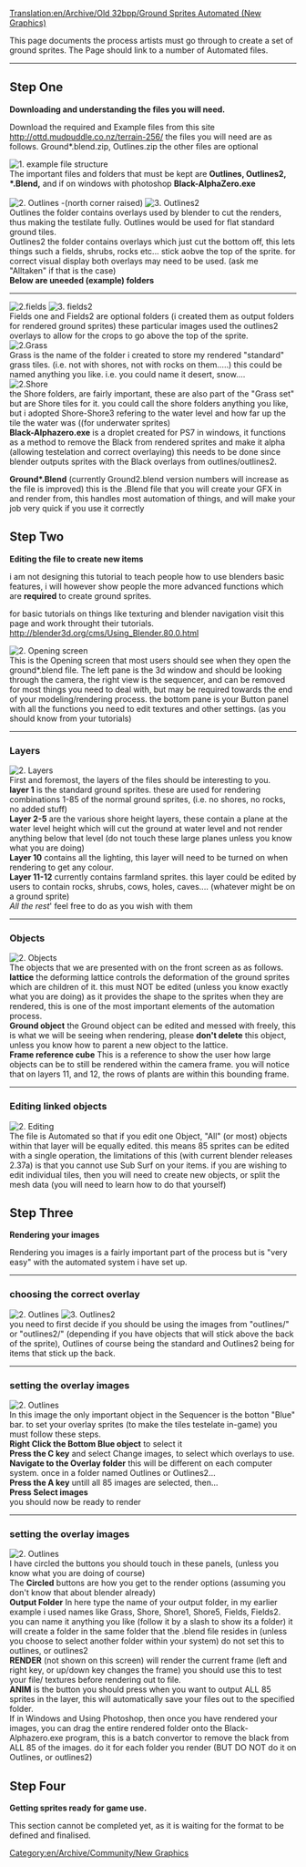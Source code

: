 [[Translation:en/Archive/Old 32bpp/Ground Sprites Automated (New Graphics)]]
[[Category:en/Archive/Community/New Graphics]]

This page documents the process artists must go through to create a set of ground sprites.
The Page should link to a number of Automated files.

----


== Step One ==
'''Downloading and understanding the files you will need.'''

{{en/Note|Those files aren't currently there.}}

Download the required and Example files from this site http://ottd.mudpuddle.co.nz/terrain-256/  the files you will need are as follows. Ground*.blend.zip, Outlines.zip  the other files are optional

{{en/Note|Those files aren't currently there.}}

[[File:en/Archive/Old 32bpp/Files.png|left|frame|1. example file structure]] <br> The important files and folders that must be kept are '''Outlines, Outlines2, *.Blend,''' and if on windows with photoshop '''Black-AlphaZero.exe'''<br>
<br style="clear: left"/>

[[File:en/Archive/Old 32bpp/Outlines.png|left|frame|2. Outlines -(north corner raised) ]]
[[File:en/Archive/Old 32bpp/Outlines2.png|left|frame|3. Outlines2]]<br>
Outlines the folder contains overlays used by blender to cut the renders, thus making the testilate fully. Outlines would be used for flat standard ground tiles.<br>
Outlines2 the folder contains overlays which just cut the bottom off, this lets things such a fields, shrubs, rocks etc... stick aobve the top of the sprite. for correct visual display both overlays may need to be used. (ask me "Alltaken" if that is the case)
<br style="clear: left"/>

'''Below are uneeded (example) folders'''
----


[[File:en/Archive/Old 32bpp/Field1.png|left|frame|2.fields]]
[[File:en/Archive/Old 32bpp/Field2.png|left|frame|3. fields2]]<br>
Fields one and Fields2 are optional folders (i created them as output folders for rendered ground sprites) these particular images used the outlines2 overlays to allow for the crops to go above the top of the sprite.
<br style="clear: left"/>

[[File:en/Archive/Old 32bpp/Grass.png|left|frame|2.Grass]]<br>
Grass is the name of the folder i created to store my rendered "standard" grass tiles. (i.e. not with shores, not with rocks on them.....)  this could be named anything you like. i.e. you could name it desert, snow....
<br style="clear: left"/>

[[File:en/Archive/Old 32bpp/Shore.png|left|frame|2.Shore]]<br>
the Shore folders, are fairly important, these are also part of the "Grass set" but are Shore tiles for it.  you could call the shore folders anything you like, but i adopted Shore-Shore3 refering to the water level and how far up the tile the water was ((for underwater sprites)
<br style="clear: left"/>

'''Black-Alphazero.exe''' is a droplet created for PS7 in windows, it functions as a method to remove the Black from rendered sprites and make it alpha (allowing testelation and correct overlaying) this needs to be done since blender outputs sprites with the Black overlays from outlines/outlines2.

'''Ground*.Blend''' (currently Ground2.blend version numbers will increase as the file is improved) this is the .Blend file that you will create your GFX in and render from, this handles most automation of things, and will make your job very quick if you use it correctly

== Step Two ==
'''Editing the file to create new items'''

i am not designing this tutorial to teach people how to use blenders basic features, i will however show people the more advanced functions which are '''required''' to create ground sprites.

for basic tutorials on things like texturing and blender navigation visit this page and work throught their tutorials. http://blender3d.org/cms/Using_Blender.80.0.html

[[File:en/Archive/Old 32bpp/Openscreen.png|right|frame|2. Opening screen]]<br>
This is the Opening screen that most users should see when they open the ground*.blend file.  The left pane is the 3d window and should be looking through the camera, the right view is the sequencer, and can be removed for most things you need to deal with, but may be required towards the end of your modeling/rendering process.  the bottom pane is your Button panel with all the functions you need to edit textures and other settings. (as you should know from your tutorials)
<br style="clear: right"/>

----
=== Layers ===


[[File:en/Archive/Old 32bpp/Layers.png|left|frame|2. Layers]]<br>
First and foremost, the layers of the files should be interesting to you.<br>
'''layer 1''' is the standard ground sprites. these are used for rendering combinations 1-85 of the normal ground sprites, (i.e. no shores, no rocks, no added stuff)<br>
'''Layer 2-5''' are the various shore height layers, these contain a plane at the water level height which will cut the ground at water level and not render anything below that level (do not touch these large planes unless you know what you are doing)<br>
'''Layer 10''' contains all the lighting, this layer will need to be turned on when rendering to get any colour.<br>
'''Layer 11-12''' currently contains farmland sprites. this layer could be edited by users to contain rocks, shrubs, cows, holes, caves.... (whatever might be on a ground sprite)<br>
''All the rest''' feel free to do as you wish with them
<br style="clear: left"/>

----

===Objects===


[[File:en/Archive/Old 32bpp/Objects.png|right|frame|2. Objects]]<br>
The objects that we are presented with on the front screen as as follows.
'''lattice''' the deforming lattice controls the deformation of the ground sprites which are children of it. this must NOT be edited (unless you know exactly what you are doing) as it provides the shape to the sprites when they are rendered, this is one of the most important elements of the automation process.<br>
'''Ground object''' the Ground object can be edited and messed with freely, this is what we will be seeing when rendering,  please '''don't delete''' this object, unless you know how to parent a new object to the lattice.<br>
'''Frame reference cube''' This is a reference to show the user how large objects can be to still be rendered within the camera frame.  you will notice that on layers 11, and 12, the rows of plants are within this bounding frame.
<br style="clear: right"/>

----
===Editing linked objects===


[[File:en/Archive/Old 32bpp/Editing.png|left|frame|2. Editing]]<br>
The file is Automated so that if you edit one Object, "All" (or most) objects within that layer will be equally edited.  this means 85 sprites can be edited with a single operation, the limitations of this (with current blender releases 2.37a) is that you cannot use Sub Surf on your items. 
if you are wishing to edit individual tiles, then you will need to create new objects, or split the mesh data (you will need to learn how to do that yourself)
<br style="clear: left"/>

== Step Three ==
'''Rendering your images'''

Rendering you images is a fairly important part of the process but is "very easy" with the automated system i have set up.
----
===choosing the correct overlay===

[[File:en/Archive/Old 32bpp/Outlines.png|left|frame|2. Outlines]]
[[File:en/Archive/Old 32bpp/Outlines2.png|left|frame|3. Outlines2]]<br>
you need to first decide if you should be using the images from "outlines/" or "outlines2/" (depending if you have objects that will stick above the back of the sprite), Outlines of course being the standard and Outlines2 being for items that stick up the back.
<br style="clear: left"/>

----
===setting the overlay images===

[[File:en/Archive/Old 32bpp/Sequencer.png|right|frame|2. Outlines]]<br>
In this image the only important object in the Sequencer is the botton "Blue" bar.  to set your overlay sprites (to make the tiles testelate in-game) you must follow these steps.<br>
'''Right Click the Bottom Blue object''' to select it<br>
'''Press the C key''' and select Change images, to select which overlays to use.<br>
'''Navigate to the Overlay folder''' this will be different on each computer system. once in a folder named Outlines or Outlines2...<br>
'''Press the A key''' untill all 85 images are selected, then...<br>
'''Press Select images'''<br>
you should now be ready to render
<br style="clear: right"/>

----
===setting the overlay images===

[[File:en/Archive/Old 32bpp/Rendering.png|left|frame|2. Outlines]]<br>
I have circled the buttons you should touch in these panels, (unless you know what you are doing of course)<br>
The '''Circled''' buttons are how you get to the render options (assuming you don't know that about blender already)<br>
'''Output Folder''' In here type the name of your output folder, in my earlier example i used names like Grass, Shore, Shore1, Shore5, Fields, Fields2.  you can name it anything you like (follow it by a slash to show its a folder) it will create a folder in the same folder that the .blend file resides in (unless you choose to select another folder within your system) do not set this to outlines, or outlines2<br>
'''RENDER''' (not shown on this screen) will render the current frame (left and right key, or up/down key changes the frame) you should use this to test your file/ textures before rendering out to file.<br>
'''ANIM''' is the button you should press when you want to output ALL 85 sprites in the layer, this will automatically save your files out to the specified folder.
<br style="clear: left"/>

If in Windows and Using Photoshop, then once you have rendered your images, you can drag the entire rendered folder onto the Black-Alphazero.exe program, this is a batch convertor to remove the black from ALL 85 of the images. do it for each folder you render (BUT DO NOT do it on Outlines, or outlines2)

== Step Four ==

'''Getting sprites ready for game use.'''

This section cannot be completed yet, as it is waiting for the format to be defined and finalised.